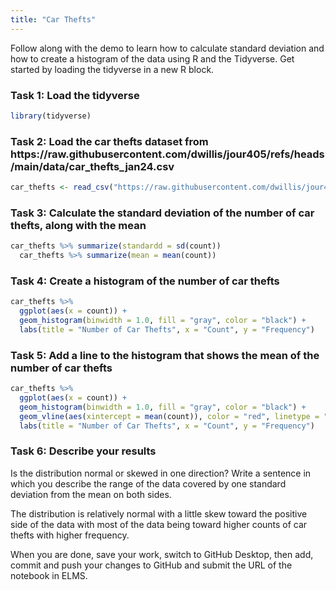 ```yaml
---
title: "Car Thefts"
---
```


Follow along with the demo to learn how to calculate standard deviation and how to create a histogram of the data using R and the Tidyverse. Get started by loading the tidyverse in a new R block.

### Task 1: Load the tidyverse
```r
library(tidyverse)
```


### Task 2: Load the car thefts dataset from https://raw.githubusercontent.com/dwillis/jour405/refs/heads/main/data/car_thefts_jan24.csv
```r
car_thefts <- read_csv("https://raw.githubusercontent.com/dwillis/jour405/refs/heads/main/data/car_thefts_jan24.csv")
```


### Task 3: Calculate the standard deviation of the number of car thefts, along with the mean
```r
car_thefts %>% summarize(standardd = sd(count))
  car_thefts %>% summarize(mean = mean(count))
```


### Task 4: Create a histogram of the number of car thefts
```r
car_thefts %>% 
  ggplot(aes(x = count)) +
  geom_histogram(binwidth = 1.0, fill = "gray", color = "black") +
  labs(title = "Number of Car Thefts", x = "Count", y = "Frequency")
```


### Task 5: Add a line to the histogram that shows the mean of the number of car thefts
```r
car_thefts %>% 
  ggplot(aes(x = count)) +
  geom_histogram(binwidth = 1.0, fill = "gray", color = "black") +
  geom_vline(aes(xintercept = mean(count)), color = "red", linetype = "dashed")
  labs(title = "Number of Car Thefts", x = "Count", y = "Frequency")
```


### Task 6: Describe your results

Is the distribution normal or skewed in one direction? Write a sentence in which you describe the range of the data covered by one standard deviation from the mean on both sides.

The distribution is relatively normal with a little skew toward the positive side of the data with most of the data being toward higher counts of car thefts with higher frequency.

When you are done, save your work, switch to GitHub Desktop, then add, commit and push your changes to GitHub and submit the URL of the notebook in ELMS.
